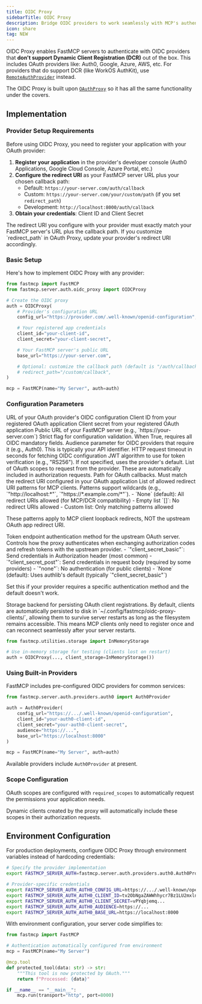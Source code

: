 ```yaml
---
title: OIDC Proxy
sidebarTitle: OIDC Proxy
description: Bridge OIDC providers to work seamlessly with MCP's authentication flow.
icon: share
tag: NEW
---
```



<VersionBadge version="2.12.4" />

OIDC Proxy enables FastMCP servers to authenticate with OIDC providers that **don't support Dynamic Client Registration (DCR)** out of the box. This includes OAuth providers like: Auth0, Google, Azure, AWS, etc. For providers that do support DCR (like WorkOS AuthKit), use [`RemoteAuthProvider`](/servers/auth/remote-oauth) instead.

The OIDC Proxy is built upon [`OAuthProxy`](/servers/auth/oauth-proxy) so it has all the same functionality under the covers.

## Implementation

### Provider Setup Requirements

Before using OIDC Proxy, you need to register your application with your OAuth provider:

1. **Register your application** in the provider's developer console (Auth0 Applications, Google Cloud Console, Azure Portal, etc.)
2. **Configure the redirect URI** as your FastMCP server URL plus your chosen callback path:
   - Default: `https://your-server.com/auth/callback`
   - Custom: `https://your-server.com/your/custom/path` (if you set `redirect_path`)
   - Development: `http://localhost:8000/auth/callback`
3. **Obtain your credentials**: Client ID and Client Secret

<Warning>
  The redirect URI you configure with your provider must exactly match your
  FastMCP server's URL plus the callback path. If you customize `redirect_path`
  in OAuth Proxy, update your provider's redirect URI accordingly.
</Warning>

### Basic Setup

Here's how to implement OIDC Proxy with any provider:

```python
from fastmcp import FastMCP
from fastmcp.server.auth.oidc_proxy import OIDCProxy

# Create the OIDC proxy
auth = OIDCProxy(
    # Provider's configuration URL
    config_url="https://provider.com/.well-known/openid-configuration",

    # Your registered app credentials
    client_id="your-client-id",
    client_secret="your-client-secret",

    # Your FastMCP server's public URL
    base_url="https://your-server.com",

    # Optional: customize the callback path (default is "/auth/callback")
    # redirect_path="/custom/callback",
)

mcp = FastMCP(name="My Server", auth=auth)
```

### Configuration Parameters

<Card icon="code" title="OIDCProxy Parameters">
<ParamField body="config_url" type="str" required>
  URL of your OAuth provider's OIDC configuration
</ParamField>

<ParamField body="client_id" type="str" required>
  Client ID from your registered OAuth application
</ParamField>

<ParamField body="client_secret" type="str" required>
  Client secret from your registered OAuth application
</ParamField>

<ParamField body="base_url" type="AnyHttpUrl | str" required>
  Public URL of your FastMCP server (e.g., `https://your-server.com`)
</ParamField>

<ParamField body="strict" type="bool | None">
  Strict flag for configuration validation. When True, requires all OIDC
  mandatory fields.
</ParamField>

<ParamField body="audience" type="str | None">
  Audience parameter for OIDC providers that require it (e.g., Auth0). This is
  typically your API identifier.
</ParamField>

<ParamField body="timeout_seconds" type="int | None" default="10">
  HTTP request timeout in seconds for fetching OIDC configuration
</ParamField>

<ParamField body="algorithm" type="str | None">
  JWT algorithm to use for token verification (e.g., "RS256"). If not specified,
  uses the provider's default.
</ParamField>

<ParamField body="required_scopes" type="list[str] | None">
  List of OAuth scopes to request from the provider. These are automatically
  included in authorization requests.
</ParamField>

<ParamField body="redirect_path" type="str" default="/auth/callback">
  Path for OAuth callbacks. Must match the redirect URI configured in your OAuth
  application
</ParamField>

<ParamField body="allowed_client_redirect_uris" type="list[str] | None">
  List of allowed redirect URI patterns for MCP clients. Patterns support wildcards (e.g., `"http://localhost:*"`, `"https://*.example.com/*"`).
  - `None` (default): All redirect URIs allowed (for MCP/DCR compatibility)
  - Empty list `[]`: No redirect URIs allowed
  - Custom list: Only matching patterns allowed

These patterns apply to MCP client loopback redirects, NOT the upstream OAuth app redirect URI.

</ParamField>

<ParamField body="token_endpoint_auth_method" type="str | None">
  Token endpoint authentication method for the upstream OAuth server. Controls how the proxy authenticates when exchanging authorization codes and refresh tokens with the upstream provider.
  - `"client_secret_basic"`: Send credentials in Authorization header (most common)
  - `"client_secret_post"`: Send credentials in request body (required by some providers)
  - `"none"`: No authentication (for public clients)
  - `None` (default): Uses authlib's default (typically `"client_secret_basic"`)

Set this if your provider requires a specific authentication method and the default doesn't work.

</ParamField>

<ParamField body="client_storage" type="KVStorage | None">
  Storage backend for persisting OAuth client registrations. By default, clients are automatically persisted to disk in `~/.config/fastmcp/oidc-proxy-clients/`, allowing them to survive server restarts as long as the filesystem remains accessible. This means MCP clients only need to register once and can reconnect seamlessly after your server restarts.

```python
from fastmcp.utilities.storage import InMemoryStorage

# Use in-memory storage for testing (clients lost on restart)
auth = OIDCProxy(..., client_storage=InMemoryStorage())
```

</ParamField>
</Card>

### Using Built-in Providers

FastMCP includes pre-configured OIDC providers for common services:

```python
from fastmcp.server.auth.providers.auth0 import Auth0Provider

auth = Auth0Provider(
    config_url="https://.../.well-known/openid-configuration",
    client_id="your-auth0-client-id",
    client_secret="your-auth0-client-secret",
    audience="https://...",
    base_url="https://localhost:8000"
)

mcp = FastMCP(name="My Server", auth=auth)
```

Available providers include `Auth0Provider` at present.

### Scope Configuration

OAuth scopes are configured with `required_scopes` to automatically request the permissions your application needs.

Dynamic clients created by the proxy will automatically include these scopes in their authorization requests.

## Environment Configuration

<VersionBadge version="2.13.0" />

For production deployments, configure OIDC Proxy through environment variables instead of hardcoding credentials:

```bash
# Specify the provider implementation
export FASTMCP_SERVER_AUTH=fastmcp.server.auth.providers.auth0.Auth0Provider

# Provider-specific credentials
export FASTMCP_SERVER_AUTH_AUTH0_CONFIG_URL=https://.../.well-known/openid-configuration
export FASTMCP_SERVER_AUTH_AUTH0_CLIENT_ID=tv2ObNgaZAWWhhycr7Bz1LU2mxlnsmsB
export FASTMCP_SERVER_AUTH_AUTH0_CLIENT_SECRET=vPYqbjemq...
export FASTMCP_SERVER_AUTH_AUTH0_AUDIENCE=https://...
export FASTMCP_SERVER_AUTH_AUTH0_BASE_URL=https://localhost:8000
```

With environment configuration, your server code simplifies to:

```python
from fastmcp import FastMCP

# Authentication automatically configured from environment
mcp = FastMCP(name="My Server")

@mcp.tool
def protected_tool(data: str) -> str:
    """This tool is now protected by OAuth."""
    return f"Processed: {data}"

if __name__ == "__main__":
    mcp.run(transport="http", port=8000)
```
